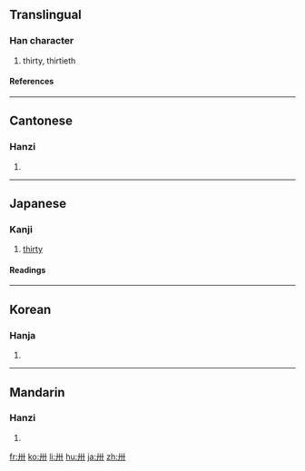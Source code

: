 ==Translingual==
===Han character===
{{Han char|rn=24|rad=十|as=02|sn=4|four=4400<sub>0</sub>|canj=廿十 (TJ)}}
# thirty, thirtieth
====References====
{{Han ref|kx=0156.010|dkj=02700|dj=0353.020|hdz=10059.030|uh=5345|ud=21317|bh=A4CA|bd=42186}}
----
==Cantonese==
===Hanzi===
{{yue-hanzi|jyut=|y=sa1}}
# {{defn|Cantonese}}

----

==Japanese==
===Kanji===
{{ja-kanji|grade=|rs=十02}}
# [[thirty]]
 
====Readings====
{{ja-readings|on=[[そう]] (sō)|kun=[[さんじゅう]] (sanjuu)}}

----

==Korean==
===Hanja===
{{ko-hanja|hangeul=삽|rv=sap|mr=sap}}
# {{defn|Korean}}

----

==Mandarin==
===Hanzi===
{{cmn-hanzi|pin=[[sà]] ([[sa4]])|wg=sa<sup>4</sup>}}
# {{defn|Mandarin}}

[[fr:卅]]
[[ko:卅]]
[[li:卅]]
[[hu:卅]]
[[ja:卅]]
[[zh:卅]]